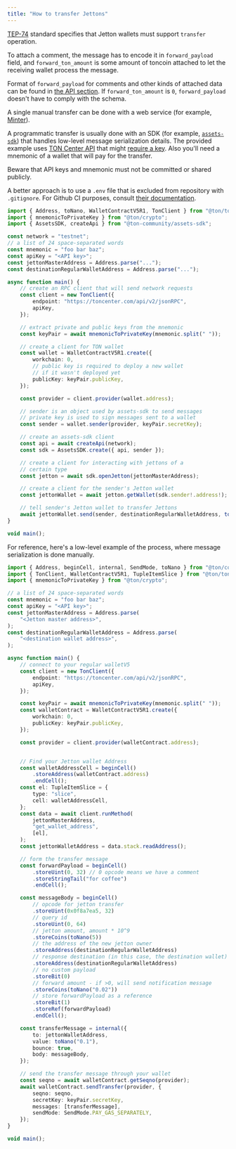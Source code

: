 ```yaml
---
title: "How to transfer Jettons"
---
```



[TEP-74](https://github.com/ton-blockchain/TEPs/blob/master/text/0074-jettons-standard.md#internal-message-handlers) standard specifies that Jetton wallets must support `transfer` operation.

To attach a comment, the message has to encode it in `forward_payload` field, and `forward_ton_amount` is some amount of toncoin attached to let the receiving wallet process the message.

Format of `forward_payload` for comments and other kinds of attached data can be found in [the API section](https://github.com/ton-blockchain/TEPs/blob/master/text/0074-jettons-standard.md#forward_payload-format). If `forward_ton_amount` is `0`, `forward_payload` doesn't have to comply with the schema.

A single manual transfer can be done with a web service (for example, [Minter](https://minter.ton.org/)).

A programmatic transfer is usually done with an SDK (for example, [`assets-sdk`](https://github.com/ton-community/assets-sdk)) that handles low-level message serialization details. The provided example uses [TON Center API](/ecosystem/rpc/toncenter/overview) that might [require a key](/ecosystem/rpc/toncenter/get-api-key). Also you'll need a mnemonic of a wallet that will pay for the transfer.

<Aside
  type="danger"
  title="Funds at risk"
>
  Beware that API keys and mnemonic must not be committed or shared publicly.

  A better approach is to use a `.env` file that is excluded from repository with `.gitignore`. For Github CI purposes, consult [their documentation](https://docs.github.com/en/actions/how-tos/write-workflows/choose-what-workflows-do/use-secrets).
</Aside>

```ts expandable
import { Address, toNano, WalletContractV5R1, TonClient } from "@ton/ton";
import { mnemonicToPrivateKey } from "@ton/crypto";
import { AssetsSDK, createApi } from "@ton-community/assets-sdk";

const network = "testnet";
// a list of 24 space-separated words
const mnemonic = "foo bar baz";
const apiKey = "<API key>";
const jettonMasterAddress = Address.parse("...");
const destinationRegularWalletAddress = Address.parse("...");

async function main() {
    // create an RPC client that will send network requests
    const client = new TonClient({
        endpoint: "https://toncenter.com/api/v2/jsonRPC",
        apiKey,
    });

    // extract private and public keys from the mnemonic
    const keyPair = await mnemonicToPrivateKey(mnemonic.split(" "));

    // create a client for TON wallet
    const wallet = WalletContractV5R1.create({
        workchain: 0,
        // public key is required to deploy a new wallet
        // if it wasn't deployed yet
        publicKey: keyPair.publicKey,
    });

    const provider = client.provider(wallet.address);

    // sender is an object used by assets-sdk to send messages
    // private key is used to sign messages sent to a wallet
    const sender = wallet.sender(provider, keyPair.secretKey);

    // create an assets-sdk client 
    const api = await createApi(network);
    const sdk = AssetsSDK.create({ api, sender });

    // create a client for interacting with jettons of a
    // certain type
    const jetton = await sdk.openJetton(jettonMasterAddress);

    // create a client for the sender's Jetton wallet
    const jettonWallet = await jetton.getWallet(sdk.sender!.address!);

    // tell sender's Jetton wallet to transfer Jettons
    await jettonWallet.send(sender, destinationRegularWalletAddress, toNano(10));
}

void main();
```

For reference, here's a low-level example of the process, where message serialization is done manually.

```ts expandable
import { Address, beginCell, internal, SendMode, toNano } from "@ton/core";
import { TonClient, WalletContractV5R1, TupleItemSlice } from "@ton/ton";
import { mnemonicToPrivateKey } from "@ton/crypto";

// a list of 24 space-separated words
const mnemonic = "foo bar baz";
const apiKey = "<API key>";
const jettonMasterAddress = Address.parse(
    "<Jetton master address>",
);
const destinationRegularWalletAddress = Address.parse(
    "<destination wallet address>",
);

async function main() {
    // connect to your regular walletV5
    const client = new TonClient({
        endpoint: "https://toncenter.com/api/v2/jsonRPC",
        apiKey,
    });

    const keyPair = await mnemonicToPrivateKey(mnemonic.split(" "));
    const walletContract = WalletContractV5R1.create({
        workchain: 0,
        publicKey: keyPair.publicKey,
    });

    const provider = client.provider(walletContract.address);


    // Find your Jetton wallet Address
    const walletAddressCell = beginCell()
        .storeAddress(walletContract.address)
        .endCell();
    const el: TupleItemSlice = {
        type: "slice",
        cell: walletAddressCell,
    };
    const data = await client.runMethod(
        jettonMasterAddress,
        "get_wallet_address",
        [el],
    );
    const jettonWalletAddress = data.stack.readAddress();

    // form the transfer message
    const forwardPayload = beginCell()
        .storeUint(0, 32) // 0 opcode means we have a comment
        .storeStringTail("for coffee")
        .endCell();

    const messageBody = beginCell()
        // opcode for jetton transfer
        .storeUint(0x0f8a7ea5, 32)
        // query id
        .storeUint(0, 64)
        // jetton amount, amount * 10^9
        .storeCoins(toNano(5))
        // the address of the new jetton owner
        .storeAddress(destinationRegularWalletAddress)
        // response destination (in this case, the destination wallet)
        .storeAddress(destinationRegularWalletAddress)
        // no custom payload
        .storeBit(0)
        // forward amount - if >0, will send notification message
        .storeCoins(toNano("0.02"))
        // store forwardPayload as a reference
        .storeBit(1)
        .storeRef(forwardPayload)
        .endCell();

    const transferMessage = internal({
        to: jettonWalletAddress,
        value: toNano("0.1"),
        bounce: true,
        body: messageBody,
    });

    // send the transfer message through your wallet
    const seqno = await walletContract.getSeqno(provider);
    await walletContract.sendTransfer(provider, {
        seqno: seqno,
        secretKey: keyPair.secretKey,
        messages: [transferMessage],
        sendMode: SendMode.PAY_GAS_SEPARATELY,
    });
}

void main();
```
